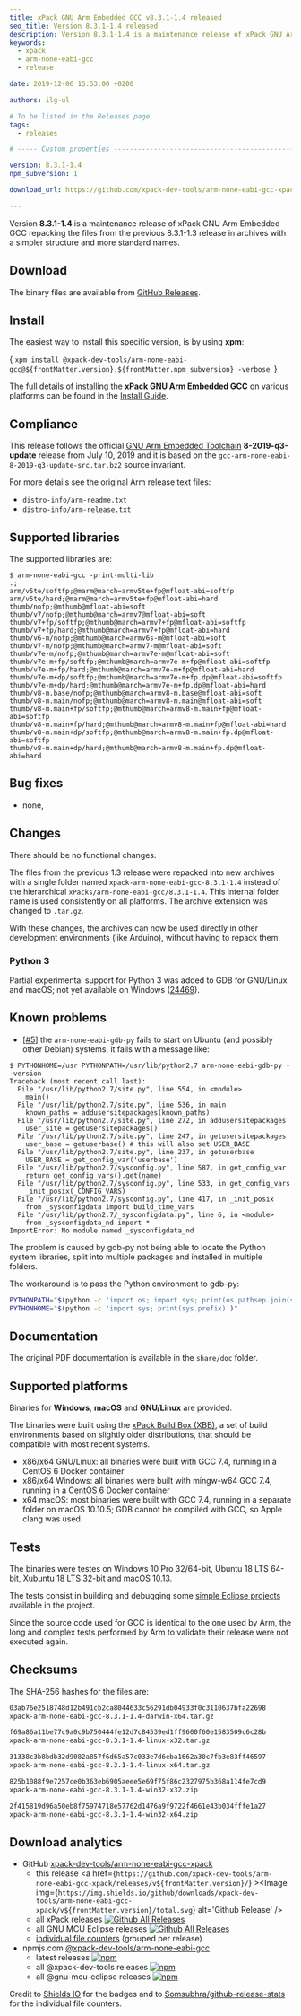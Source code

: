 ```yaml
---
title: xPack GNU Arm Embedded GCC v8.3.1-1.4 released
seo_title: Version 8.3.1-1.4 released
description: Version 8.3.1-1.4 is a maintenance release of xPack GNU Arm Embedded GCC.
keywords:
  - xpack
  - arm-none-eabi-gcc
  - release

date: 2019-12-06 15:53:00 +0200

authors: ilg-ul

# To be listed in the Releases page.
tags:
  - releases

# ----- Custom properties -----------------------------------------------------

version: 8.3.1-1.4
npm_subversion: 1

download_url: https://github.com/xpack-dev-tools/arm-none-eabi-gcc-xpack/releases/v8.3.1-1.4/

---
```



Version **8.3.1-1.4** is a maintenance release of xPack GNU Arm Embedded GCC repacking the files from the previous 8.3.1-1.3 release in archives with a simpler structure and more standard names.

<!-- truncate -->

<PageMetadata title={frontMatter.seo_title} />

## Download

The binary files are available from <a href={frontMatter.download_url}>GitHub Releases</a>.

## Install

The easiest way to install this specific version, is by using **xpm**:

<CodeBlock language="console"> {
`xpm install @xpack-dev-tools/arm-none-eabi-gcc@${frontMatter.version}.${frontMatter.npm_subversion} -verbose
`} </CodeBlock>

The full details of installing the **xPack GNU Arm Embedded GCC** on
various platforms can be found in the [Install Guide](/docs/install/).

## Compliance

This release follows the official
[GNU Arm Embedded Toolchain](https://developer.arm.com/open-source/gnu-toolchain/gnu-rm)
**8-2019-q3-update** release from July 10, 2019 and it is based on the
`gcc-arm-none-eabi-8-2019-q3-update-src.tar.bz2` source invariant.

For more details see the original Arm release text files:

- `distro-info/arm-readme.txt`
- `distro-info/arm-release.txt`

## Supported libraries

The supported libraries are:

```console
$ arm-none-eabi-gcc -print-multi-lib
.;
arm/v5te/softfp;@marm@march=armv5te+fp@mfloat-abi=softfp
arm/v5te/hard;@marm@march=armv5te+fp@mfloat-abi=hard
thumb/nofp;@mthumb@mfloat-abi=soft
thumb/v7/nofp;@mthumb@march=armv7@mfloat-abi=soft
thumb/v7+fp/softfp;@mthumb@march=armv7+fp@mfloat-abi=softfp
thumb/v7+fp/hard;@mthumb@march=armv7+fp@mfloat-abi=hard
thumb/v6-m/nofp;@mthumb@march=armv6s-m@mfloat-abi=soft
thumb/v7-m/nofp;@mthumb@march=armv7-m@mfloat-abi=soft
thumb/v7e-m/nofp;@mthumb@march=armv7e-m@mfloat-abi=soft
thumb/v7e-m+fp/softfp;@mthumb@march=armv7e-m+fp@mfloat-abi=softfp
thumb/v7e-m+fp/hard;@mthumb@march=armv7e-m+fp@mfloat-abi=hard
thumb/v7e-m+dp/softfp;@mthumb@march=armv7e-m+fp.dp@mfloat-abi=softfp
thumb/v7e-m+dp/hard;@mthumb@march=armv7e-m+fp.dp@mfloat-abi=hard
thumb/v8-m.base/nofp;@mthumb@march=armv8-m.base@mfloat-abi=soft
thumb/v8-m.main/nofp;@mthumb@march=armv8-m.main@mfloat-abi=soft
thumb/v8-m.main+fp/softfp;@mthumb@march=armv8-m.main+fp@mfloat-abi=softfp
thumb/v8-m.main+fp/hard;@mthumb@march=armv8-m.main+fp@mfloat-abi=hard
thumb/v8-m.main+dp/softfp;@mthumb@march=armv8-m.main+fp.dp@mfloat-abi=softfp
thumb/v8-m.main+dp/hard;@mthumb@march=armv8-m.main+fp.dp@mfloat-abi=hard
```

## Bug fixes

- none,

## Changes

There should be no functional changes.

The files from the previous 1.3 release were repacked into new archives
with a single folder named `xpack-arm-none-eabi-gcc-8.3.1-1.4` instead of
the hierarchical `xPacks/arm-none-eabi-gcc/8.3.1-1.4`. This internal
folder name is used consistently on all platforms. The archive extension
was changed to `.tar.gz`.

With these changes, the archives can now be used directly in other
development environments (like Arduino), without having to repack them.

### Python 3

Partial experimental support for Python 3 was added to GDB for GNU/Linux
and macOS; not yet available on Windows
([24469](https://sourceware.org/bugzilla/show_bug.cgi?id=24469)).

## Known problems

- [[#5]](https://github.com/xpack-dev-tools/arm-none-eabi-gcc-xpack/issues/5)
the `arm-none-eabi-gdb-py` fails to start on Ubuntu (and possibly
other Debian) systems, it fails with a message like:
```console
$ PYTHONHOME=/usr PYTHONPATH=/usr/lib/python2.7 arm-none-eabi-gdb-py --version
Traceback (most recent call last):
  File "/usr/lib/python2.7/site.py", line 554, in <module>
    main()
  File "/usr/lib/python2.7/site.py", line 536, in main
    known_paths = addusersitepackages(known_paths)
  File "/usr/lib/python2.7/site.py", line 272, in addusersitepackages
    user_site = getusersitepackages()
  File "/usr/lib/python2.7/site.py", line 247, in getusersitepackages
    user_base = getuserbase() # this will also set USER_BASE
  File "/usr/lib/python2.7/site.py", line 237, in getuserbase
    USER_BASE = get_config_var('userbase')
  File "/usr/lib/python2.7/sysconfig.py", line 587, in get_config_var
    return get_config_vars().get(name)
  File "/usr/lib/python2.7/sysconfig.py", line 533, in get_config_vars
    _init_posix(_CONFIG_VARS)
  File "/usr/lib/python2.7/sysconfig.py", line 417, in _init_posix
    from _sysconfigdata import build_time_vars
  File "/usr/lib/python2.7/_sysconfigdata.py", line 6, in <module>
    from _sysconfigdata_nd import *
ImportError: No module named _sysconfigdata_nd
```

The problem is caused by gdb-py not being able to locate the Python
system libraries, split into multiple packages and installed in multiple
folders.

The workaround is to pass the Python environment to gdb-py:

```bash
PYTHONPATH="$(python -c 'import os; import sys; print(os.pathsep.join(sys.path))')" \
PYTHONHOME="$(python -c 'import sys; print(sys.prefix)')"
```

## Documentation

The original PDF documentation is available in the `share/doc` folder.

## Supported platforms

Binaries for **Windows**, **macOS** and **GNU/Linux** are provided.

The binaries were built using the
[xPack Build Box (XBB)](https://github.com/xpack/xpack-build-box), a set
of build environments based on slightly older distributions, that should be
compatible with most recent systems.

- x86/x64 GNU/Linux: all binaries were built with GCC 7.4, running in a CentOS 6
  Docker container
- x86/x64 Windows: all binaries were built with mingw-w64 GCC 7.4, running in a
  CentOS 6 Docker container
- x64 macOS: most binaries were built with GCC 7.4, running in a separate
  folder on macOS 10.10.5; GDB cannot be compiled with GCC, so Apple
  clang was used.

## Tests

The binaries were testes on Windows 10 Pro 32/64-bit, Ubuntu 18 LTS 64-bit,
Xubuntu 18 LTS 32-bit and macOS 10.13.

The tests consist in building and debugging some
[simple Eclipse projects](https://github.com/xpack-dev-tools/arm-none-eabi-gcc-xpack/tree/xpack/tests/eclipse)
available in the project.

Since the source code used for GCC is identical to the one used by Arm, the
long and complex tests performed by Arm to validate their release were not
executed again.

## Checksums

The SHA-256 hashes for the files are:

```txt
03ab76e2518748d12b491cb2ca8044633c56291db04933f0c3110637bfa22698
xpack-arm-none-eabi-gcc-8.3.1-1.4-darwin-x64.tar.gz

f69a86a11be77c9a0c9b750444fe12d7c84539ed1ff9600f60e1583509c6c28b
xpack-arm-none-eabi-gcc-8.3.1-1.4-linux-x32.tar.gz

31338c3b8bdb32d9082a857f6d65a57c033e7d6eba1662a30c7fb3e83ff46597
xpack-arm-none-eabi-gcc-8.3.1-1.4-linux-x64.tar.gz

825b1088f9e7257ce0b363eb6905aeee5e69f75f86c2327975b368a114fe7cd9
xpack-arm-none-eabi-gcc-8.3.1-1.4-win32-x32.zip

2f415819d96a50eb8f75974718e57762d1476a9f9722f4661e43b034fffe1a27
xpack-arm-none-eabi-gcc-8.3.1-1.4-win32-x64.zip
```

## Download analytics

- GitHub [xpack-dev-tools/arm-none-eabi-gcc-xpack](https://github.com/xpack-dev-tools/arm-none-eabi-gcc-xpack/)
  - this release <a href={`https://github.com/xpack-dev-tools/arm-none-eabi-gcc-xpack/releases/v${frontMatter.version}/`} ><Image img={`https://img.shields.io/github/downloads/xpack-dev-tools/arm-none-eabi-gcc-xpack/v${frontMatter.version}/total.svg`} alt='Github Release' /></a>
  - all xPack releases [![Github All Releases](https://img.shields.io/github/downloads/xpack-dev-tools/arm-none-eabi-gcc-xpack/total.svg)](https://github.com/xpack-dev-tools/arm-none-eabi-gcc-xpack/releases/)
  - all GNU MCU Eclipse releases [![Github All Releases](https://img.shields.io/github/downloads/gnu-mcu-eclipse/arm-none-eabi-gcc/total.svg)](https://github.com/gnu-mcu-eclipse/arm-none-eabi-gcc/releases/)
  - [individual file counters](https://somsubhra.github.io/github-release-stats/?username=xpack-dev-tools&repository=arm-none-eabi-gcc-xpack) (grouped per release)
- npmjs.com [@xpack-dev-tools/arm-none-eabi-gcc](https://www.npmjs.com/package/@xpack-dev-tools/arm-none-eabi-gcc)
  - latest releases [![npm](https://img.shields.io/npm/dw/@xpack-dev-tools/arm-none-eabi-gcc.svg)](https://www.npmjs.com/package/@xpack-dev-tools/arm-none-eabi-gcc/)
  - all @xpack-dev-tools releases [![npm](https://img.shields.io/npm/dt/@xpack-dev-tools/arm-none-eabi-gcc.svg)](https://www.npmjs.com/package/@xpack-dev-tools/arm-none-eabi-gcc/)
  - all @gnu-mcu-eclipse releases [![npm](https://img.shields.io/npm/dt/@gnu-mcu-eclipse/arm-none-eabi-gcc.svg)](https://www.npmjs.com/package/@gnu-mcu-eclipse/arm-none-eabi-gcc/)

Credit to [Shields IO](https://shields.io) for the badges and to
[Somsubhra/github-release-stats](https://github.com/Somsubhra/github-release-stats)
for the individual file counters.
